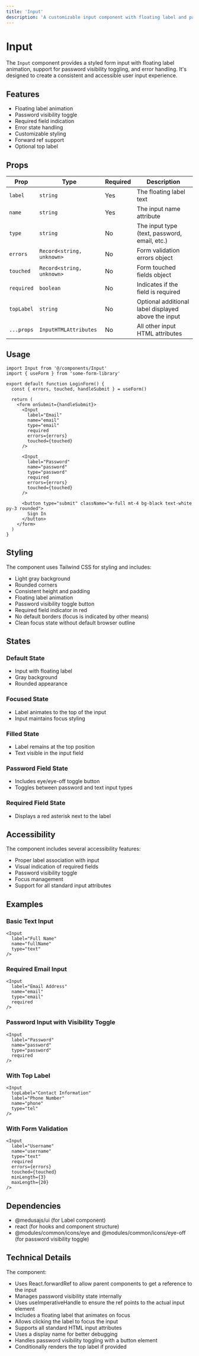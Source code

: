 ```yaml
---
title: 'Input'
description: 'A customizable input component with floating label and password visibility toggle.'
---
```


# Input

The `Input` component provides a styled form input with floating label animation, support for password visibility toggling, and error handling. It's designed to create a consistent and accessible user input experience.

## Features

- Floating label animation
- Password visibility toggle
- Required field indication
- Error state handling
- Customizable styling
- Forward ref support
- Optional top label

## Props

| Prop | Type | Required | Description |
|------|------|----------|-------------|
| `label` | `string` | Yes | The floating label text |
| `name` | `string` | Yes | The input name attribute |
| `type` | `string` | No | The input type (text, password, email, etc.) |
| `errors` | `Record<string, unknown>` | No | Form validation errors object |
| `touched` | `Record<string, unknown>` | No | Form touched fields object |
| `required` | `boolean` | No | Indicates if the field is required |
| `topLabel` | `string` | No | Optional additional label displayed above the input |
| `...props` | `InputHTMLAttributes` | No | All other input HTML attributes |

## Usage

```tsx copy
import Input from '@/components/Input'
import { useForm } from 'some-form-library'

export default function LoginForm() {
  const { errors, touched, handleSubmit } = useForm()
  
  return (
    <form onSubmit={handleSubmit}>
      <Input
        label="Email"
        name="email"
        type="email"
        required
        errors={errors}
        touched={touched}
      />
      
      <Input
        label="Password"
        name="password"
        type="password"
        required
        errors={errors}
        touched={touched}
      />
      
      <button type="submit" className="w-full mt-4 bg-black text-white py-3 rounded">
        Sign In
      </button>
    </form>
  )
}
```

## Styling

The component uses Tailwind CSS for styling and includes:

- Light gray background
- Rounded corners
- Consistent height and padding
- Floating label animation
- Password visibility toggle button
- Required field indicator in red
- No default borders (focus is indicated by other means)
- Clean focus state without default browser outline

## States

### Default State
- Input with floating label
- Gray background
- Rounded appearance

### Focused State
- Label animates to the top of the input
- Input maintains focus styling

### Filled State
- Label remains at the top position
- Text visible in the input field

### Password Field State
- Includes eye/eye-off toggle button
- Toggles between password and text input types

### Required Field State
- Displays a red asterisk next to the label

## Accessibility

The component includes several accessibility features:

- Proper label association with input
- Visual indication of required fields
- Password visibility toggle
- Focus management
- Support for all standard input attributes

## Examples

### Basic Text Input

```tsx copy
<Input
  label="Full Name"
  name="fullName"
  type="text"
/>
```

### Required Email Input

```tsx copy
<Input
  label="Email Address"
  name="email"
  type="email"
  required
/>
```

### Password Input with Visibility Toggle

```tsx copy
<Input
  label="Password"
  name="password"
  type="password"
  required
/>
```

### With Top Label

```tsx copy
<Input
  topLabel="Contact Information"
  label="Phone Number"
  name="phone"
  type="tel"
/>
```

### With Form Validation

```tsx copy
<Input
  label="Username"
  name="username"
  type="text"
  required
  errors={errors}
  touched={touched}
  minLength={3}
  maxLength={20}
/>
```

## Dependencies

- @medusajs/ui (for Label component)
- react (for hooks and component structure)
- @modules/common/icons/eye and @modules/common/icons/eye-off (for password visibility toggle)

## Technical Details

The component:

- Uses React.forwardRef to allow parent components to get a reference to the input
- Manages password visibility state internally
- Uses useImperativeHandle to ensure the ref points to the actual input element
- Includes a floating label that animates on focus
- Allows clicking the label to focus the input
- Supports all standard HTML input attributes
- Uses a display name for better debugging
- Handles password visibility toggling with a button element
- Conditionally renders the top label if provided